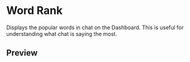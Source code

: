 # Word Rank

Displays the popular words in chat on the Dashboard. This is useful for understanding what chat is saying the most.

## Preview